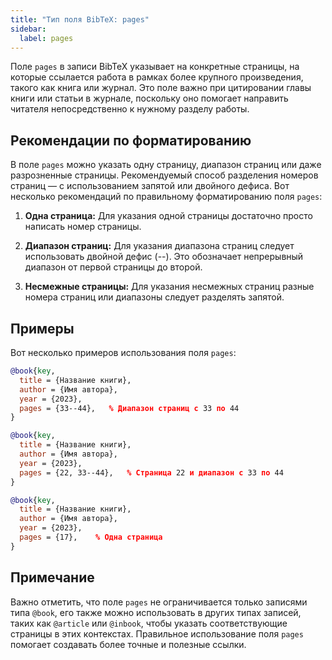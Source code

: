 ```yaml
---
title: "Тип поля BibTeX: pages"
sidebar:
  label: pages
---
```



Поле `pages` в записи BibTeX указывает на конкретные страницы, на которые ссылается работа в рамках более крупного произведения, такого как книга или журнал. Это поле важно при цитировании главы книги или статьи в журнале, поскольку оно помогает направить читателя непосредственно к нужному разделу работы.

<CiteDrive />

## Рекомендации по форматированию

В поле `pages` можно указать одну страницу, диапазон страниц или даже разрозненные страницы. Рекомендуемый способ разделения номеров страниц — с использованием запятой или двойного дефиса. Вот несколько рекомендаций по правильному форматированию поля `pages`:

1. **Одна страница:** Для указания одной страницы достаточно просто написать номер страницы.
    
2. **Диапазон страниц:** Для указания диапазона страниц следует использовать двойной дефис (--). Это обозначает непрерывный диапазон от первой страницы до второй.
    
3. **Несмежные страницы:** Для указания несмежных страниц разные номера страниц или диапазоны следует разделять запятой.
    

## Примеры

Вот несколько примеров использования поля `pages`:

```bibtex
@book{key,
  title = {Название книги},
  author = {Имя автора},
  year = {2023},
  pages = {33--44},   % Диапазон страниц с 33 по 44
}
```


```bibtex
@book{key,
  title = {Название книги},
  author = {Имя автора},
  year = {2023},
  pages = {22, 33--44},   % Страница 22 и диапазон с 33 по 44
}
```

```bibtex
@book{key,
  title = {Название книги},
  author = {Имя автора},
  year = {2023},
  pages = {17},    % Одна страница
}
```

## Примечание

Важно отметить, что поле `pages` не ограничивается только записями типа `@book`, его также можно использовать в других типах записей, таких как `@article` или `@inbook`, чтобы указать соответствующие страницы в этих контекстах. Правильное использование поля `pages` помогает создавать более точные и полезные ссылки.
